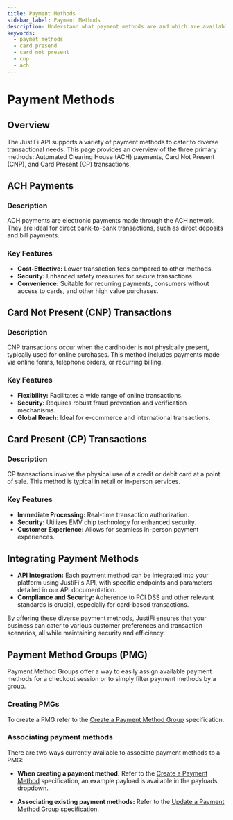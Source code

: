 ```yaml
---
title: Payment Methods
sidebar_label: Payment Methods
description: Understand what payment methods are and which are available
keywords:
  - paymet methods
  - card presend
  - card not present
  - cnp
  - ach
---
```


# Payment Methods

## Overview

The JustiFi API supports a variety of payment methods to cater to diverse transactional needs. This
page provides an overview of the three primary methods: Automated Clearing House (ACH) payments,
Card Not Present (CNP), and Card Present (CP) transactions.

## ACH Payments

### Description

ACH payments are electronic payments made through the ACH network. They are ideal for direct
bank-to-bank transactions, such as direct deposits and bill payments.

### Key Features

- **Cost-Effective:** Lower transaction fees compared to other methods.
- **Security:** Enhanced safety measures for secure transactions.
- **Convenience:** Suitable for recurring payments, consumers without access to cards, and other
  high value purchases.

## Card Not Present (CNP) Transactions

### Description

CNP transactions occur when the cardholder is not physically present, typically used for online purchases.
This method includes payments made via online forms, telephone orders, or recurring billing.

### Key Features

- **Flexibility:** Facilitates a wide range of online transactions.
- **Security:** Requires robust fraud prevention and verification mechanisms.
- **Global Reach:** Ideal for e-commerce and international transactions.

## Card Present (CP) Transactions

### Description

CP transactions involve the physical use of a credit or debit card at a point of sale. This method
is typical in retail or in-person services.

### Key Features

- **Immediate Processing:** Real-time transaction authorization.
- **Security:** Utilizes EMV chip technology for enhanced security.
- **Customer Experience:** Allows for seamless in-person payment experiences.

## Integrating Payment Methods

- **API Integration:** Each payment method can be integrated into your platform using JustiFi's
  API, with specific endpoints and parameters detailed in our API documentation.
- **Compliance and Security:** Adherence to PCI DSS and other relevant standards is crucial,
  especially for card-based transactions.

By offering these diverse payment methods, JustiFi ensures that your business can cater to various
customer preferences and transaction scenarios, all while maintaining security and efficiency.

## Payment Method Groups (PMG)

Payment Method Groups offer a way to easily assign available payment methods for a checkout session 
or to simply filter payment methods by a group.

### Creating PMGs

To create a PMG refer to the [Create a Payment Method Group](https://docs.justifi.tech/api-spec#tag/Payment-Method-Groups/operation/CreatePaymentMethodGroup) specification.

### Associating payment methods

There are two ways currently available to associate payment methods to a PMG:
- **When creating a payment method:**
Refer to the [Create a Payment Method](https://docs.justifi.tech/api-spec#tag/Payment-Methods/operation/CreatePaymentMethod) specification, an example payload 
is available in the payloads dropdown.

- **Associating existing payment methods:**
Refer to the [Update a Payment Method Group](https://docs.justifi.tech/api-spec#tag/Payment-Method-Groups/operation/UpdatePaymentMethodGroup) specification.
